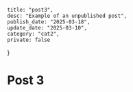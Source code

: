 	title: "post3",
	desc: "Example of an unpublished post",
	publish_date: "2025-03-18",
	update_date: "2025-03-10",
	category: "cat2",
	private: false
}

# Post 3